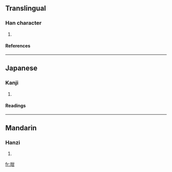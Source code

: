 ==Translingual==
===Han character===
{{Han char|rn=96|rad=玉|as=05|sn=9|four=1417<sub>0</sub>|canj=一土廿一 (MGTM)}}
# {{defn|Han|sort=玉05}}
====References====
{{Han ref|kx=0728.270|dkj=20892|dj=1140.230|hdz=21105.150|uh=73B5|ud=29621|bh=CFCD|bd=53197}}

----
==Japanese==
===Kanji===
{{ja-kanji|grade=|rs=玉05}}
# {{defn|Japanese}} 
====Readings====
{{ja-readings|on=[[がん]] (gan)|kun=}}

----
==Mandarin==
===Hanzi===
{{cmn-hanzi|pin=[[án]] ([[an2]])|wg=an<sup>2</sup>}}
# {{defn|Mandarin}}

[[fr:玵]]